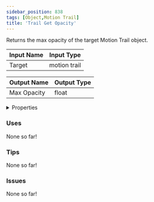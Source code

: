 ```yaml
---
sidebar_position: 838
tags: [Object,Motion Trail]
title: 'Trail Get Opacity'
---
```


Returns the max opacity of the target Motion Trail object.



<IChip uuid="6dcc7a44-0163-4058-97a9-1ef7f482a3d5"/>

| Input Name | Input Type |
|-----------|-----------|
| Target | motion trail |

| Output Name | Output Type |
|-----------|-----------|
| Max Opacity | float |


<details>
  <summary>Properties</summary>
  <div>
    <div>
    <table>
      <thead>
        <tr>
          <th>Is beta required?</th>
          <th>No</th>
        </tr>
        <tr>
          <th>Is this chip a trolling risk?</th>
          <th>No</th>
        </tr>
        <tr>
          <th>Is this chip a role assignment risk?</th>
          <th>No</th>
        </tr>
        <tr>
          <th>Chip UUID</th>
          <th>6dcc7a44-0163-4058-97a9-1ef7f482a3d5</th>
        </tr>
        <tr>
          <th>Room availability</th>
          <th>Available everywhere</th>
        </tr>
      </thead>
    </table>
    </div>
  </div>
</details>

### Uses

None so far!

### Tips

None so far!

### Issues

None so far!